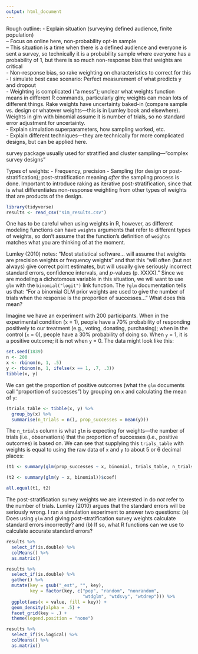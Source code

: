 ```yaml
---
output: html_document
---
```


Rough outline:
- Explain situation (surveying defined audience, finite population)  
-- Focus on online here, non-probability opt-in sample  
-- This situation is a time when there is a defined audience and everyone is sent a survey, so technically it is a probability sample where everyone has a probability of 1, but there is so much non-response bias that weights are critical  
- Non-response bias, so rake weighting on characteristics to correct for this  
- I simulate best case scenario: Perfect measurement of what predicts y and dropout  
- Weighting is complicated ("a mess"); unclear what weights function means in different R commands, particularly glm; weights can mean lots of different things. Rake weights have uncertainty baked-in (compare sample vs. design or whatever weights—this is in Lumley book and elsewhere). Weights in glm with binomial assume it is number of trials, so no standard error adjustment for uncertainty.  
- Explain simulation superparameters, how sampling worked, etc.  
- Explain different techniques—they are technically for more complicated designs, but can be applied here.  

survey package usually used for stratified and cluster sampling—"complex survey designs"  

Types of weights:
- Frequency, precision
- Sampling (for design or post-stratification); post-stratification meaning *after* the sampling process is done. Important to introduce raking as iterative post-stratification, since that is what differentiates non-response weighting from other types of weights that are products of the design.  


```r
library(tidyverse)
results <- read_csv("sim_results.csv")
```

One has to be careful when using weights in R, however, as different modeling functions can have `weights` arguments that refer to different types of weights, so don't assume that the function's definition of `weights` matches what you are thinking of at the moment.  

Lumley (2010) notes: "Most statistical software... will assume that weights are precision weights or frequency weights" and that this "will often (but not always) give correct point estimates, but will usually give seriously incorrect standard errors, confidence intervals, and *p*-values (p. XXXX)." Since we are modeling a dichotomous variable in this situation, we will want to use `glm` with the `binomial("logit")` link function. The `?glm` documentation tells us that: "For a binomial GLM prior weights are used to give the number of trials when the response is the proportion of successes..." What does this mean?  

Imagine we have an experiment with 200 participants. When in the experimental condition (`x` = 1), people have a 70% probability of responding positively to our treatment (e.g., voting, donating, purchasing); when in the control (`x` = 0), people have a 30% probability of doing so. When `y` = 1, it is a positive outcome; it is not when `y` = 0. The data might look like this:  

```r
set.seed(1839)
n <- 200
x <- rbinom(n, 1, .5)
y <- rbinom(n, 1, ifelse(x == 1, .7, .3))
tibble(x, y)
```

We can get the proportion of positive outcomes (what the `glm` documents call "proportion of successes") by grouping on `x` and calculating the mean of `y`:  

```r
(trials_table <- tibble(x, y) %>% 
  group_by(x) %>% 
  summarise(n_trials = n(), prop_successes = mean(y)))
```

The `n_trials` column is what `glm` is expecting for weights—the number of trials (i.e., observations) that the proportion of successes (i.e., positive outcomes) is based on. We can see that supplying this `trials_table` with weights is equal to using the raw data of `x` and `y` to about 5 or 6 decimal places:  

```r
(t1 <- summary(glm(prop_successes ~ x, binomial, trials_table, n_trials))$coef)

(t2 <- summary(glm(y ~ x, binomial))$coef)

all.equal(t1, t2)
```

The post-stratification survey weights we are interested in do *not* refer to the number of trials. Lumley (2010) argues that the standard errors will be seriously wrong. I ran a simulation experiment to answer two questions: (a) Does using `glm` and giving post-stratification survey weights calculate standard errors incorrectly? and (b) If so, what R functions can we use to calculate accurate standard errors?  

```r
results %>% 
  select_if(is.double) %>% 
  colMeans() %>% 
  as.matrix()

results %>% 
  select_if(is.double) %>% 
  gather() %>% 
  mutate(key = gsub("_est", "", key),
         key = factor(key, c("pop", "random", "nonrandom", 
                             "wtdglm", "wtdsvy", "wtdrep"))) %>% 
  ggplot(aes(x = value, fill = key)) +
  geom_density(alpha = .5) +
  facet_grid(key ~ .) +
  theme(legend.position = "none")

results %>% 
  select_if(is.logical) %>% 
  colMeans() %>% 
  as.matrix()
```
